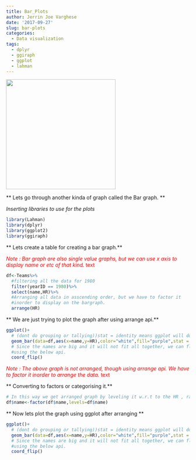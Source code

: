 ```yaml
---
title: Bar_Plots
author: Jerrin Joe Varghese
date: '2017-09-27'
slug: bar-plots
categories:
  - Data visualization
tags:
  - dplyr
  - ggiraph
  - ggplot
  - lahman
---
```


 <img src="images/4.jpg" width="300"/>

** Lets go through another kinda of graph called the Bar graph. **

_Inserting libraries to use for the plots_
```r
library(Lahman)
library(dplyr)
library(ggplot2)
library(ggiraph)

```

** Lets create a table for creating a bar graph.**

<span style="color:red"> *Note : Bar graph are also single value graphs, but we can use x axis to display name or etc of that kind.* text</span>

```r
df<-Teams%>%
  #filtering all the data for 1980 
  filter(yearID == 1980)%>%
  select(name,HR)%>%
  #Arranging all data in asscending order, but we have to factor it 
  #inorder to display on the bargraph.
  arrange(HR)
```

** We are just trying to plot the graph after using arrange api.**

```r
ggplot()+
  # (dont do grouping or tallying))stat = identity means ggplot will do tallying for us.
  geom_bar(data=df,aes(x=name,y=HR),color="white",fill="purple",stat = "identity")+
  # Since the names are big and it will not fit all together, we can flip it over
  #using the below api.
  coord_flip()
```
<span style="color:red">*Note : The above graph is not arranged, though using arrange api. We have to factor it inorder to arrange the data.* text</span>

** Converting to factors or categorising it.**
```r
# In this way we get arranged graph by leveling it w.r.t to the HR , rather than a up and down bar graph.
df$name<-factor(df$name,levels=df$name)
```


** Now lets plot the graph using ggplot after arranging **

```r
ggplot()+
  # (dont do grouping or tallying))stat = identity means ggplot will do tallying for us.
  geom_bar(data=df,aes(x=name,y=HR),color="white",fill="purple",stat = "identity")+
  # Since the names are big and it will not fit all together, we can flip it over
  #using the below api.
  coord_flip()
```




